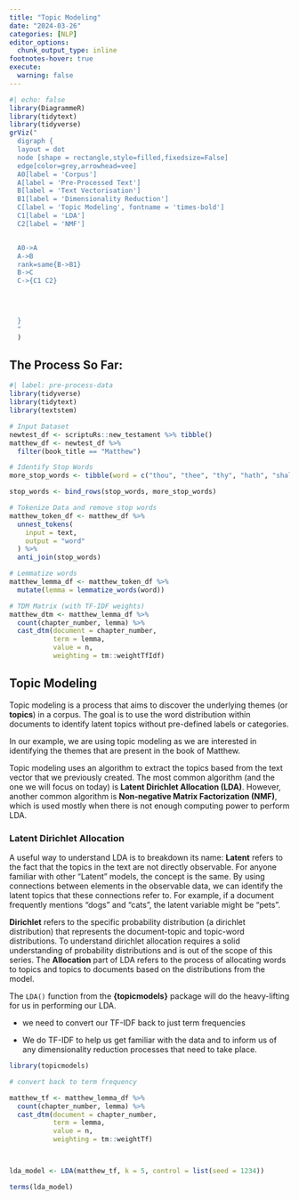 ```yaml
---
title: "Topic Modeling"
date: "2024-03-26"
categories: [NLP]
editor_options: 
  chunk_output_type: inline
footnotes-hover: true
execute: 
  warning: false
---
```


```r
#| echo: false
library(DiagrammeR)
library(tidytext)
library(tidyverse)
grViz("
  digraph {
  layout = dot
  node [shape = rectangle,style=filled,fixedsize=False]
  edge[color=grey,arrowhead=vee]
  A0[label = 'Corpus']
  A[label = 'Pre-Processed Text']
  B[label = 'Text Vectorisation']
  B1[label = 'Dimensionality Reduction']
  C[label = 'Topic Modeling', fontname = 'times-bold']
  C1[label = 'LDA']
  C2[label = 'NMF']


  A0->A
  A->B
  rank=same{B->B1} 
  B->C
  C->{C1 C2}

  


  }
  "
  )
```

## The Process So Far:

```r
#| label: pre-process-data
library(tidyverse)
library(tidytext)
library(textstem)

# Input Dataset
newtest_df <- scriptuRs::new_testament %>% tibble()
matthew_df <- newtest_df %>% 
  filter(book_title == "Matthew")

# Identify Stop Words
more_stop_words <- tibble(word = c("thou", "thee", "thy", "hath", "shalt", "woe", "ye"), lexicon = "Az")

stop_words <- bind_rows(stop_words, more_stop_words)

# Tokenize Data and remove stop words
matthew_token_df <- matthew_df %>% 
  unnest_tokens(
    input = text,
    output = "word"
  ) %>% 
  anti_join(stop_words)

# Lemmatize words
matthew_lemma_df <- matthew_token_df %>% 
  mutate(lemma = lemmatize_words(word))

# TDM Matrix (with TF-IDF weights)
matthew_dtm <- matthew_lemma_df %>% 
  count(chapter_number, lemma) %>% 
  cast_dtm(document = chapter_number,
           term = lemma,
           value = n,
           weighting = tm::weightTfIdf)
```

## Topic Modeling

Topic modeling is a process that aims to discover the underlying themes (or **topics**) in a corpus. The goal is to use the word distribution within documents to identify latent topics without pre-defined labels or categories.

In our example, we are using topic modeling as we are interested in identifying the themes that are present in the book of Matthew.

Topic modeling uses an algorithm to extract the topics based from the text vector that we previously created. The most common algorithm (and the one we will focus on today) is **Latent Dirichlet Allocation (LDA)**. However, another common algorithm is **Non-negative Matrix Factorization (NMF)**, which is used mostly when there is not enough computing power to perform LDA.

### Latent Dirichlet Allocation

A useful way to understand LDA is to breakdown its name: **Latent** refers to the fact that the topics in the text are not directly observable. For anyone familiar with other "Latent" models, the concept is the same. By using connections between elements in the observable data, we can identify the latent topics that these connections refer to. For example, if a document frequently mentions "dogs" and "cats", the latent variable might be "pets".

**Dirichlet** refers to the specific probability distribution (a dirichlet distribution) that represents the document-topic and topic-word distributions. To understand dirichlet allocation requires a solid understanding of probability distributions and is out of the scope of this series. The **Allocation** part of LDA refers to the process of allocating words to topics and topics to documents based on the distributions from the model.

The <code>LDA()</code> function from the **{topicmodels}** package will do the heavy-lifting for us in performing our LDA.

-   we need to convert our TF-IDF back to just term frequencies

-   We do TF-IDF to help us get familiar with the data and to inform us of any dimensionality reduction processes that need to take place.

```r
library(topicmodels)

# convert back to term frequency

matthew_tf <- matthew_lemma_df %>% 
  count(chapter_number, lemma) %>% 
  cast_dtm(document = chapter_number,
           term = lemma,
           value = n,
           weighting = tm::weightTf)



lda_model <- LDA(matthew_tf, k = 5, control = list(seed = 1234))

terms(lda_model)
```
